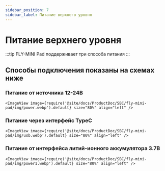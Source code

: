 ```yaml
---
sidebar_position: 7
sidebar_label: Питание верхнего уровня
---
```




# Питание верхнего уровня

:::tip
FLY-MINI Pad поддерживает три способа питания
:::

## Способы подключения показаны на схемах ниже

### Питание от источника 12-24В

    <ImageView image={require('@site/docs/ProductDoc/SBC/fly-mini-pad/img/power.webp').default} size="80%" align="left" />


### Питание через интерфейс TypeC

    <ImageView image={require('@site/docs/ProductDoc/SBC/fly-mini-pad/img/usb.webp').default} size="80%" align="left" />

### Питание от интерфейса литий-ионного аккумулятора 3.7В

    <ImageView image={require('@site/docs/ProductDoc/SBC/fly-mini-pad/img/power1.webp').default} size="80%" align="left" />